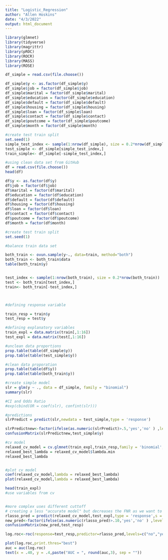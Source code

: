 ```yaml
---
title: "Logistic_Regression"
author: "Allen Hoskins"
date: "4/3/2022"
output: html_document
---
```


```r

library(glmnet)
library(tidyverse)
library(magrittr)
library(pROC)
library(ROCR)
library(MASS)
library(ROSE)
```

```r
df_simple = read.csv(file.choose())

df_simple$y <- as.factor(df_simple$y)
df_simple$job = factor(df_simple$job)
df_simple$marital = factor(df_simple$marital)
df_simple$education = factor(df_simple$education)
df_simple$default = factor(df_simple$default)
df_simple$housing = factor(df_simple$housing)
df_simple$loan = factor(df_simple$loan)
df_simple$contact = factor(df_simple$contact)
df_simple$poutcome = factor(df_simple$poutcome)
df_simple$month = factor(df_simple$month)

#create test train split
set.seed(1)
simple_test_index <- sample(1:nrow(df_simple), size = 0.2*nrow(df_simple))
test_simple <- df_simple[simple_test_index,]
train_simple<- df_simple[-simple_test_index,]


```

```r
#using clean data set from GitHub
df = read.csv(file.choose())
head(df)

df$y <- as.factor(df$y)
df$job = factor(df$job)
df$marital = factor(df$marital)
df$education = factor(df$education)
df$default = factor(df$default)
df$housing = factor(df$housing)
df$loan = factor(df$loan)
df$contact = factor(df$contact)
df$poutcome = factor(df$poutcome)
df$month = factor(df$month)
```

```r
#create test train split
set.seed(1)

#balance train data set 

both_train <- ovun.sample(y~., data=train, method="both")
both_train <- both_train$data
table(both_train$y)


test_index <- sample(1:nrow(both_train), size = 0.2*nrow(both_train))
test <- both_train[test_index,]
train<- both_train[-test_index,]




```

```r

#defining response variable

train_resp = train$y
test_resp = test$y

#defining explanatory variables
train_expl = data.matrix(train[,1:16])
test_expl = data.matrix(test[,1:16])


```

```r

#unclean data proportions
prop.table(table(df_simple$y))
prop.table(table(test_simple$y))

#clean data proporation
prop.table(table(df$y))
prop.table(table(both_train$y))
```

```r
#create simple model
slr = glm(y ~ ., data = df_simple, family = "binomial")
summary(slr)

#CI and Odds Ratio
#exp(cbind(OR = coef(slr), confint(slr)))

#predictions
slrPredict = predict(slr,newdata = test_simple,type = 'response')

slrPredictnew<-factor(ifelse(as.numeric(slrPredict)>.5,'yes','no' ) ,levels = c('no','yes'))
confusionMatrix(slrPredictnew,test_simple$y)

```

```r
#cv model
relaxed_cv_model = cv.glmnet(train_expl,train_resp,family = 'binomial',relax = TRUE)
relaxed_best_lambda = relaxed_cv_model$lambda.min
relaxed_best_lambda


#plot cv model
coef(relaxed_cv_model,lambda = relaxed_best_lambda)
plot(relaxed_cv_model,lambda = relaxed_best_lambda)

head(train_expl)
#use variables from cv


#more complex uses different cuttoff 
# creating a less "accurate model" but decreases the FNR as we want to determine who might default on a loan.
rlasso_pred = predict(relaxed_cv_model,test_expl,type = 'response',s = relaxed_best_lambda)
new_pred<-factor(ifelse(as.numeric(rlasso_pred)>.10,'yes','no' ) ,levels = c('no','yes'))
confusionMatrix(new_pred,test_resp)

```


```r

log.roc<-roc(response=test_resp,predictor=rlasso_pred,levels=c("no","yes"))

plot(log.roc,print.thres="best")
auc = auc(log.roc)
text(x = .40, y = .4,paste("AUC = ", round(auc,3), sep = ""))

```